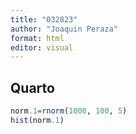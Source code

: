 ```yaml
---
title: "032823"
author: "Joaquin Peraza"
format: html
editor: visual
---
```


## Quarto

```r
norm.1=rnorm(1000, 100, 5)
hist(norm.1)
```

